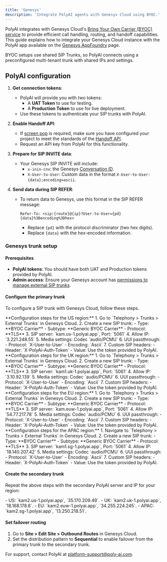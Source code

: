 ```yaml
---
title: 'Genesys'
description: 'Integrate PolyAI agents with Genesys Cloud using BYOC.'
---
```


PolyAI integrates with Genesys Cloud's [Bring Your Own Carrier (BYOC) service](https://help.mypurecloud.com/articles/about-byoc-bring-your-own-carrier/) to
provide efficient call handling, routing, and handoff capabilities. This guide explains how to integrate your Genesys Cloud instance with the PolyAI app available on the
[Genesys AppFoundry](https://appfoundry.genesys.com/filter/genesyscloud/listing/f1d61f31-661b-4ecf-a752-771a66286f51) page.

<Info> BYOC setups use shared SIP Trunks, so PolyAI connects using a preconfigured multi-tenant trunk with shared IPs and settings. </Info>

## PolyAI configuration

1. **Get connection tokens**:
   - PolyAI will provide you with two tokens:
     - A **UAT Token** to use for testing.
     - A **Production Token** to use for live deployment.
   - Use these tokens to authenticate your SIP trunks with PolyAI.

2. **Enable Handoff API**:
   - If [screen pop](https://all.docs.genesys.com/PEC-GPA/Current/Administrator/GplusScreenPop90) is required, make sure you have configured your project to meet the standards of the [Handoff API](/api-reference/conversations/endpoint/get-handoff).
   - Request an API key from PolyAI for this functionality.

3. **Prepare for SIP INVITE data**:
   - Your Genesys SIP INVITE will include:
     - `x-inin-cnv`: the Genesys [Conversation ID](https://developer.genesys.cloud/commdigital/digital/openmessaging/gettingConversationId).
     - `X-User-to-User`: Custom data in the format `X-User-to-User:{data};encoding=ascii`.

4. **Send data during SIP REFER**:
   - To return data to Genesys, use this format in the SIP REFER message:

     `Refer-To: <sip:{route}@{ip}?User-to-User={pd}{data}%3Bencoding%3Dhex>`

     - Replace `{pd}` with the protocol discriminator (two hex digits).
     - Replace `{data}` with the hex-encoded information.

### Genesys trunk setup

#### Prerequisites
- **PolyAI tokens**: You should have both UAT and Production tokens provided by PolyAI.
- **Admin access**: Ensure your Genesys account has [permissions to manage external SIP trunks](https://help.mypurecloud.com/articles/external-trunk-settings/).

#### Configure the primary trunk

To configure a SIP trunk with Genesys Cloud, follow these steps.

<Tabs>
  <Tab title="US">
    **Configuration steps for the US region:**
    1. Go to `Telephony > Trunks > External Trunks` in Genesys Cloud.
    2. Create a new SIP trunk:
       - Type: **BYOC Carrier**
       - Subtype: **Generic BYOC Carrier**
       - Protocol: **TLS**
    3. SIP server: `kam.us-1.polyai.app`, Port: `5061`
    4. Allow IP: `3.221.248.55`
    5. Media settings: Codec `audio/PCMU`
    6. UUI passthrough:
       - Protocol: `X-User-to-User`
       - Encoding: `Ascii`
    7. Custom SIP headers:
       - Header: `X-PolyAi-Auth-Token`
       - Value: Use the token provided by PolyAI.
  </Tab>
  <Tab title="UK">
    **Configuration steps for the UK region:**
    1. Go to `Telephony > Trunks > External Trunks` in Genesys Cloud.
    2. Create a new SIP trunk:
       - Type: **BYOC Carrier**
       - Subtype: **Generic BYOC Carrier**
       - Protocol: **TLS**
    3. SIP server: `kam1.uk-1.polyai.app`, Port: `5061`
    4. Allow IP: `3.10.92.139`
    5. Media settings: Codec `audio/PCMU`
    6. UUI passthrough:
       - Protocol: `X-User-to-User`
       - Encoding: `Ascii`
    7. Custom SIP headers:
       - Header: `X-PolyAi-Auth-Token`
       - Value: Use the token provided by PolyAI.
  </Tab>
  <Tab title="EU">
    **Configuration steps for the EU region:**
    1. Go to `Telephony > Trunks > External Trunks` in Genesys Cloud.
    2. Create a new SIP trunk:
       - Type: **BYOC Carrier**
       - Subtype: **Generic BYOC Carrier**
       - Protocol: **TLS**
    3. SIP server: `kam.euw-1.polyai.app`, Port: `5061`
    4. Allow IP: `54.77.217.78`
    5. Media settings: Codec `audio/PCMU`
    6. UUI passthrough:
       - Protocol: `X-User-to-User`
       - Encoding: `Ascii`
    7. Custom SIP headers:
       - Header: `X-PolyAi-Auth-Token`
       - Value: Use the token provided by PolyAI.
  </Tab>
  <Tab title="APAC">
    **Configuration steps for the APAC region:**
    1. Navigate to `Telephony > Trunks > External Trunks` in Genesys Cloud.
    2. Create a new SIP trunk:
       - Type: **BYOC Carrier**
       - Subtype: **Generic BYOC Carrier**
       - Protocol: **TLS**
    3. SIP server: `kam1.sg-1.polyai.app`, Port: `5061`
    4. Allow IP: `18.140.207.42`
    5. Media settings: Codec `audio/PCMU`
    6. UUI passthrough:
       - Protocol: `X-User-to-User`
       - Encoding: `Ascii`
    7. Custom SIP headers:
       - Header: `X-PolyAi-Auth-Token`
       - Value: Use the token provided by PolyAI.
  </Tab>
</Tabs>


#### Create the secondary trunk

Repeat the above steps with the secondary PolyAI server and IP for your region:

<Tabs>
  <Tab title="US">
    - US: `kam2.us-1.polyai.app`, `35.170.209.49`.
  </Tab>
  <Tab title="UK">
   - UK: `kam2.uk-1.polyai.app`, `18.168.178.6`.
  </Tab>
  <Tab title="EU">
    - EU: `kam2.euw-1.polyai.app`, `34.255.224.245`.
  </Tab>
  <Tab title="APAC">
    - APAC: `kam2.sg-1.polyai.app`, `13.250.218.51`.
  </Tab>
</Tabs>

#### Set failover routing

1. Go to **Site > Edit Site > Outbound Routes** in Genesys Cloud.
2. Set the distribution pattern to **Sequential** to enable failover from the primary trunk to the secondary trunk.

For support, contact PolyAI at [platform-support@poly-ai.com](mailto:platform-support@poly-ai.com).
